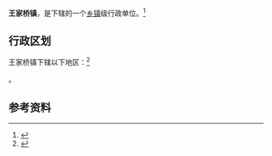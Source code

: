 {{中国乡级行政区|42/10/87/106/000}}

'''王家桥镇'''，是{{PRC admin/fullname|42/10/87/106/000|3}}下辖的一个[[乡镇|乡镇]]级行政单位。<ref>{{PRC admin/ref sgc|{{PRC admin/parent|42/10/87/106/000}}}}</ref>

== 行政区划 ==

王家桥镇下辖以下地区：<ref>{{PRC admin/ref sgc|42/10/87/106/000}}</ref>

{{PRC admin/children|42/10/87/106/000}}。

== 参考资料 ==

{{reflist}}

{{行政区划小作品}}
{{PRC admin/navcat|42/10/87/106/000}}